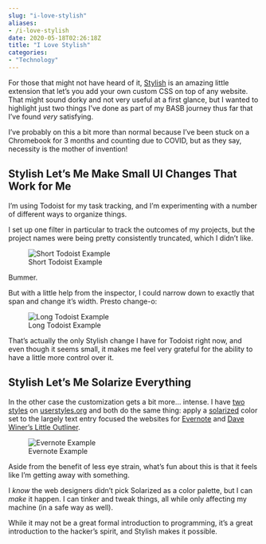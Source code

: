 ```yaml
---
slug: "i-love-stylish"
aliases: 
- /i-love-stylish
date: 2020-05-18T02:26:18Z
title: "I Love Stylish"
categories:
- "Technology"
---
```


For those that might not have heard of it, [Stylish](https://en.wikipedia.org/wiki/Stylish) is an amazing little extension that let's you add your own custom CSS on top of any website. That might sound dorky and not very useful at a first glance, but I wanted to highlight just two things I've done as part of my BASB journey thus far that I've found _very_ satisfying. 

<!--more-->

I've probably on this a bit more than normal because I've been stuck on a Chromebook for 3 months and counting due to COVID, but as they say, necessity is the mother of invention!

## Stylish Let's Me Make Small UI Changes That Work for Me

I'm using Todoist for my task tracking, and I'm experimenting with a number of different ways to organize things.

I set up one filter in particular to track the outcomes of my projects, but the project names were being pretty consistently truncated, which I didn't like. 

![Short Todoist Example](https://i.snap.as/AnbnIW2.png)

Bummer. 

But with a little help from the inspector, I could narrow down to exactly that span and change it's width. Presto change-o:

![Long Todoist Example](https://i.snap.as/t2x0GMC.png)

That's actually the only Stylish change I have for Todoist right now, and even though it seems small, it makes me feel very grateful for the ability to have a little more control over it.

## Stylish Let's Me Solarize Everything

In the other case the customization gets a bit more... intense. I have [two](https://userstyles.org/styles/182873/evernote-solarized) [styles](https://userstyles.org/styles/144975/littleoutliner-solarized-dark) on [userstyles.org](https://userstyles.org/) and both do the same thing: apply a [solarized](https://ethanschoonover.com/solarized/) color set to the largely text entry focused the websites for [Evernote](https://www.evernote.com/client/web) and [Dave Winer's Little Outliner](http://littleoutliner.com/).

![Evernote Example](https://i.snap.as/zpIPDth.png)

Aside from the benefit of less eye strain, what's fun about this is that it feels like I'm getting away with something. 

I _know_ the web designers didn't pick Solarized as a color palette, but I can _make_ it happen. I can tinker and tweak things, all while only affecting my machine (in a safe way as well). 

While it may not be a great formal introduction to programming, it's a great introduction to the hacker's spirit, and Stylish makes it possible.
